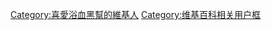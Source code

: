 {{Userbox-2
 |id1=<s>Peaky Blinders</s>
 |id1-c=black
 |id1-fc =white
 |id1-s=12
 |info=這位用戶'''[[浴血黑幫|外表看似國會議員，實際卻是剃刀黨的老大]]'''。
 |info-c=white
 |info-s=9
 |id2=Shelby
 |id2-c=black
 |id2-fc=white
 |id2-s=12
 |border-c=black
}}
[[Category:喜愛浴血黑幫的維基人]]
<noinclude>[[Category:维基百科相关用户框]]</noinclude>
